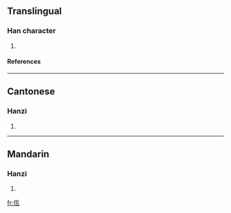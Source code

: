 ==Translingual==
===Han character===
{{Han char|rad=人|as=04|sn=6|four=2121<sub>7</sub>|canj=人一女弓 (OMVN)}}
# {{defn|Han|sort=人04}}
====References====
{{Han ref|kx=0100.021|hdz=10121.030|uh=4F64|ud=20324|bh=CA5F|bd=51807}}
----
==Cantonese==
===Hanzi===
{{yue-hanzi|jyut=|y=nga5}}
# {{defn|Cantonese}}
----
==Mandarin==
===Hanzi===
{{cmn-hanzi|pin=[[bó]] ([[bo2]]), [[wǎ]] ([[wa3]])|wg=po<sup>2</sup>, wa<sup>3</sup>}}
# {{defn|Mandarin}}

[[fr:佤]]